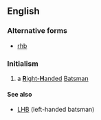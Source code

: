 ==English==

===Alternative forms===
* [[rhb]]

===Initialism===
{{head|en|initialism}}

# {{context|cricket|lang=en}} a [[right-handed|'''R'''ight-'''H'''anded]] [[batsman|Batsman]]

====See also====
* [[LHB]] (left-handed batsman)